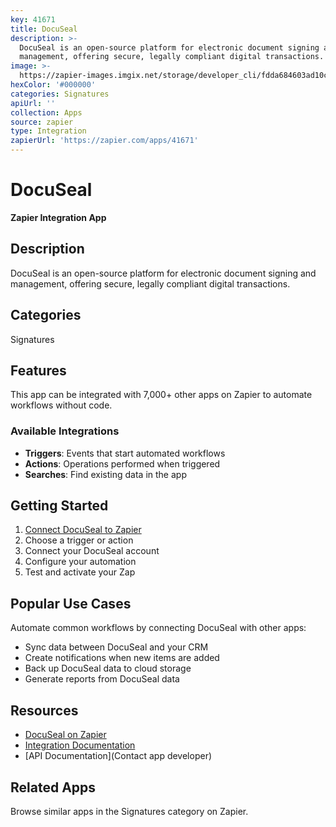 ```yaml
---
key: 41671
title: DocuSeal
description: >-
  DocuSeal is an open-source platform for electronic document signing and
  management, offering secure, legally compliant digital transactions.
image: >-
  https://zapier-images.imgix.net/storage/developer_cli/fdda684603ad10c95a5f53b93153795f.png?auto=format%2Ccompress&ixlib=python-3.0.0&q=50
hexColor: '#000000'
categories: Signatures
apiUrl: ''
collection: Apps
source: zapier
type: Integration
zapierUrl: 'https://zapier.com/apps/41671'
---
```

# DocuSeal

**Zapier Integration App**

## Description

DocuSeal is an open-source platform for electronic document signing and management, offering secure, legally compliant digital transactions.

## Categories

Signatures

## Features

This app can be integrated with 7,000+ other apps on Zapier to automate workflows without code.

### Available Integrations

- **Triggers**: Events that start automated workflows
- **Actions**: Operations performed when triggered
- **Searches**: Find existing data in the app

## Getting Started

1. [Connect DocuSeal to Zapier](https://zapier.com/apps/41671)
2. Choose a trigger or action
3. Connect your DocuSeal account
4. Configure your automation
5. Test and activate your Zap

## Popular Use Cases

Automate common workflows by connecting DocuSeal with other apps:

- Sync data between DocuSeal and your CRM
- Create notifications when new items are added
- Back up DocuSeal data to cloud storage
- Generate reports from DocuSeal data

## Resources

- [DocuSeal on Zapier](https://zapier.com/apps/41671)
- [Integration Documentation](https://zapier.com/apps/41671/integrations)
- [API Documentation](Contact app developer)

## Related Apps

Browse similar apps in the Signatures category on Zapier.
